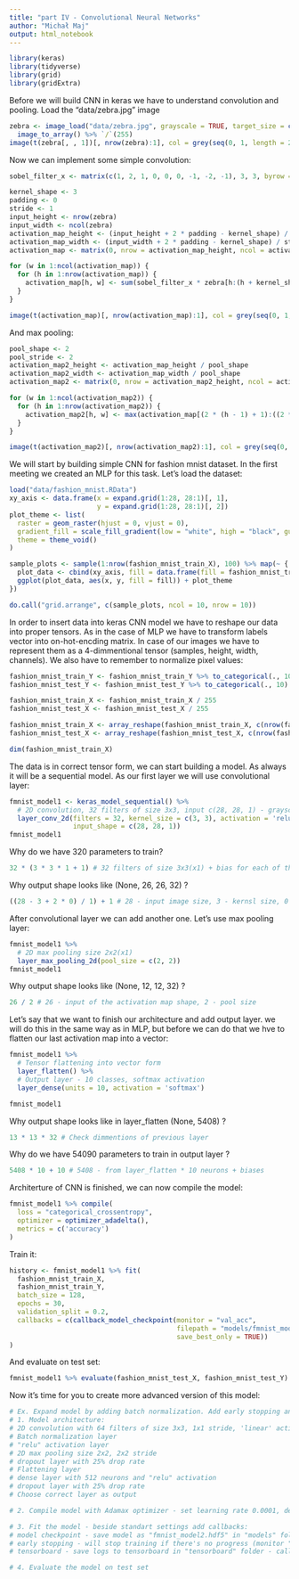 ```yaml
---
title: "part IV - Convolutional Neural Networks"
author: "Michał Maj"
output: html_notebook
---
```


```r
library(keras)
library(tidyverse)
library(grid)
library(gridExtra)
```

Before we will build CNN in keras we have to understand convolution and pooling. Load the "data/zebra.jpg" image

```r
zebra <- image_load("data/zebra.jpg", grayscale = TRUE, target_size = c(200, 300)) %>%
  image_to_array() %>% `/`(255)
image(t(zebra[, , 1])[, nrow(zebra):1], col = grey(seq(0, 1, length = 256)), axes = F)
```

Now we can implement some simple convolution:

```r
sobel_filter_x <- matrix(c(1, 2, 1, 0, 0, 0, -1, -2, -1), 3, 3, byrow = FALSE)

kernel_shape <- 3
padding <- 0
stride <- 1
input_height <- nrow(zebra)
input_width <- ncol(zebra)
activation_map_height <- (input_height + 2 * padding - kernel_shape) / stride + 1
activation_map_width <- (input_width + 2 * padding - kernel_shape) / stride + 1
activation_map <- matrix(0, nrow = activation_map_height, ncol = activation_map_width)

for (w in 1:ncol(activation_map)) {
  for (h in 1:nrow(activation_map)) {
    activation_map[h, w] <- sum(sobel_filter_x * zebra[h:(h + kernel_shape - 1), w:(w + kernel_shape - 1), 1])
  }
}

image(t(activation_map)[, nrow(activation_map):1], col = grey(seq(0, 1, length = 256)), axes = F)
```

And max pooling:

```r
pool_shape <- 2
pool_stride <- 2
activation_map2_height <- activation_map_height / pool_shape
activation_map2_width <- activation_map_width / pool_shape
activation_map2 <- matrix(0, nrow = activation_map2_height, ncol = activation_map2_width)

for (w in 1:ncol(activation_map2)) {
  for (h in 1:nrow(activation_map2)) {
    activation_map2[h, w] <- max(activation_map[(2 * (h - 1) + 1):((2 * (h - 1) + 1) + pool_shape - 1), (2 * (w - 1) + 1):((2 * (w - 1) + 1) + pool_shape - 1)])
  }
}

image(t(activation_map2)[, nrow(activation_map2):1], col = grey(seq(0, 1, length = 256)), axes = F)
```

We will start by building simple CNN for fashion mnist dataset. In the first meeting we created an MLP for this task. Let's load the dataset:

```r
load("data/fashion_mnist.RData")
xy_axis <- data.frame(x = expand.grid(1:28, 28:1)[, 1],
                      y = expand.grid(1:28, 28:1)[, 2])
plot_theme <- list(
  raster = geom_raster(hjust = 0, vjust = 0),
  gradient_fill = scale_fill_gradient(low = "white", high = "black", guide = FALSE),
  theme = theme_void()
)

sample_plots <- sample(1:nrow(fashion_mnist_train_X), 100) %>% map(~ {
  plot_data <- cbind(xy_axis, fill = data.frame(fill = fashion_mnist_train_X[.x, ]))
  ggplot(plot_data, aes(x, y, fill = fill)) + plot_theme
})

do.call("grid.arrange", c(sample_plots, ncol = 10, nrow = 10))
```

In order to insert data into keras CNN model we have to reshape our data into proper tensors. As in the case of MLP we have to transform labels vector into on-hot-encding matrix. In case of our images we have to represent them as a 4-dimmentional tensor (samples, height, width, channels). We also have to remember to normalize pixel values:

```r
fashion_mnist_train_Y <- fashion_mnist_train_Y %>% to_categorical(., 10)
fashion_mnist_test_Y <- fashion_mnist_test_Y %>% to_categorical(., 10)

fashion_mnist_train_X <- fashion_mnist_train_X / 255
fashion_mnist_test_X <- fashion_mnist_test_X / 255

fashion_mnist_train_X <- array_reshape(fashion_mnist_train_X, c(nrow(fashion_mnist_train_X), 28, 28, 1))
fashion_mnist_test_X <- array_reshape(fashion_mnist_test_X, c(nrow(fashion_mnist_test_X), 28, 28, 1))

dim(fashion_mnist_train_X)
```

The data is in correct tensor form, we can start building a model. As always it will be a sequential model. As our first layer we will use convolutional layer:

```r
fmnist_model1 <- keras_model_sequential() %>%
  # 2D convolution, 32 filters of size 3x3, input c(28, 28, 1) - grayscale
  layer_conv_2d(filters = 32, kernel_size = c(3, 3), activation = 'relu',
                input_shape = c(28, 28, 1))
fmnist_model1
```

Why do we have 320 parameters to train?

```r
32 * (3 * 3 * 1 + 1) # 32 filters of size 3x3(x1) + bias for each of them
```

Why output shape looks like (None, 26, 26, 32) ? 

```r
((28 - 3 + 2 * 0) / 1) + 1 # 28 - input image size, 3 - kernsl size, 0 - padding, 1 - stride
```

After convolutional layer we can add another one. Let's use max pooling layer:

```r
fmnist_model1 %>%
  # 2D max pooling size 2x2(x1)
  layer_max_pooling_2d(pool_size = c(2, 2))
fmnist_model1
```

Why output shape looks like (None, 12, 12, 32) ?

```r
26 / 2 # 26 - input of the activation map shape, 2 - pool size
```

Let's say that we want to finish our architecture and add output layer. we will do this in the same way as in MLP, but before we can do that we hve to flatten our last activation map into a vector:

```r
fmnist_model1 %>%
  # Tensor flattening into vector form
  layer_flatten() %>%
  # Output layer - 10 classes, softmax activation
  layer_dense(units = 10, activation = 'softmax')

fmnist_model1
```

Why output shape looks like in layer_flatten (None, 5408) ?

```r
13 * 13 * 32 # Check dimmentions of previous layer
```

Why do we have 54090 parameters to train in output layer ?

```r
5408 * 10 + 10 # 5408 - from layer_flatten * 10 neurons + biases
```

Architerture of CNN is finished, we can now compile the model:

```r
fmnist_model1 %>% compile(
  loss = "categorical_crossentropy",
  optimizer = optimizer_adadelta(),
  metrics = c('accuracy')
)
```

Train it:

```r
history <- fmnist_model1 %>% fit(
  fashion_mnist_train_X,
  fashion_mnist_train_Y,
  batch_size = 128,
  epochs = 30,
  validation_split = 0.2,
  callbacks = c(callback_model_checkpoint(monitor = "val_acc",
                                          filepath = "models/fmnist_model1.hdf5",
                                          save_best_only = TRUE))
) 
```

And evaluate on test set:

```r
fmnist_model1 %>% evaluate(fashion_mnist_test_X, fashion_mnist_test_Y)
```

Now it's time for you to create more advanced version of this model:

```r
# Ex. Expand model by adding batch normalization. Add early stopping and Tensorboard callbacks.
# 1. Model architecture:
# 2D convolution with 64 filters of size 3x3, 1x1 stride, 'linear' activation, "same" padding
# Batch normalization layer
# "relu" activation layer
# 2D max pooling size 2x2, 2x2 stride
# dropout layer with 25% drop rate
# Flattening layer
# dense layer with 512 neurons and "relu" activation
# dropout layer with 25% drop rate
# Choose correct layer as output

# 2. Compile model with Adamax optimizer - set learning rate 0.0001, decay = 1e-6.

# 3. Fit the model - beside standart settings add callbacks:
# model checkpoint - save model as "fmnist_model2.hdf5" in "models" folder
# early stopping - will stop training if there's no progress (monitor "val_loss" and don't wait more than 5 epochs)
# tensorboard - save logs to tensorboard in "tensorboard" folder - callback_tensorboard

# 4. Evaluate the model on test set
```

